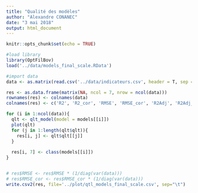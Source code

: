 ```yaml
---
title: "Qualité des modèles"
author: "Alexandre CONANEC"
date: "3 mai 2018"
output: html_document
---
```


```r
knitr::opts_chunk$set(echo = TRUE)
```

```r
#load library
library(OptFilBov)
load('../data/models_final_scale.RData')

#import data
data <- as.matrix(read.csv('../data/indicateurs.csv', header = T, sep = ';', dec = ','))
```


```r
res <- as.data.frame(matrix(NA, ncol = 7, nrow = ncol(data)))
rownames(res) <- colnames(data)
colnames(res) <- c('R2', 'R2_cor', 'RMSE', 'RMSE_cor', 'R2Adj', 'R2Adj_cor', 'model')

for (i in 1:ncol(data)){
  qlt <- qlt_model(model = models[[i]])
  plot(qlt)
  for (j in 1:length(qlt$qlt)){
    res[i, j] <- qlt$qlt[[j]]
  }
  
  res[i, 7] <- class(models[[i]])
}


# res$RMSE <- res$RMSE * (1/diag(var(data)))
# res$RMSE_cor <- res$RMSE_cor * (1/diag(var(data)))
write.csv2(res, file='../plot/qtl_models_final_scale.csv', sep="\t")
```
